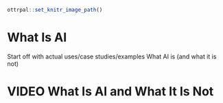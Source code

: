 
```r
ottrpal::set_knitr_image_path()
```

# What Is AI

<!-- ## Motivation -->


<!-- ## Target Audience   -->

<!-- The course is intended for ... -->

<!-- ## Curriculum   -->

<!-- The course covers... -->

Start off with actual uses/case studies/examples
What AI is (and what it is not)

# VIDEO What Is AI and What It Is Not
